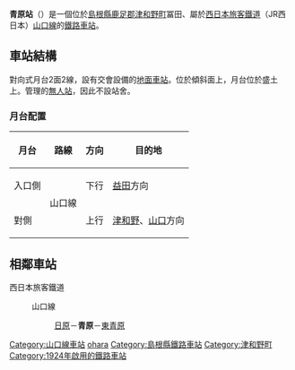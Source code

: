 {{Unreferenced|time=2017-09-09T01:31:23+00:00}}
{{日本車站資訊
|公司色 = #0072bc
|文字色 =
|站名 = 青原站
|圖片 = 青原駅.jpg
|pxl = 
|圖片說明 = 
|日文原名 = 青原
|平假名 = あおはら
|羅馬拼音 = Aohara
|電報略號 = アオ
|所在地 = [[島根縣|島根縣]][[鹿足郡|鹿足郡]][[津和野町|津和野町]]冨田
|車站構造 = [[地面車站|地面車站]]
|月台配置 = 2面2線
|啟用年月日 = 1924年（[[大正|大正]]13年）7月15日
|乘客人數 = 12
|統計年度 = 2013年
|轉車 =
|備註 = [[無人站|無人站]]
|全寬備註 = 
|adjacent = {{Adjacent stations|system=西日本旅客鐵道|line=山口線|left=日原|right=東青原|note-left=4.7km|note-mid=距離[[新山口站|新山口]]77.5km|note-right=3.1km}}
}}
'''青原站'''（{{jpn|j=青原駅|hg=あおはらえき|rm=Aohara eki|f=y}}）是一個位於[[島根縣|島根縣]][[鹿足郡|鹿足郡]][[津和野町|津和野町]]冨田、屬於[[西日本旅客鐵道|西日本旅客鐵道]]（JR西日本）[[山口線|山口線]]的[[鐵路車站|鐵路車站]]。

== 車站結構 ==
對向式月台2面2線，設有交會設備的[[地面車站|地面車站]]。位於傾斜面上，月台位於盛土上。{{link-ja|山口地域鐵道部|山口地域鉄道部}}管理的[[無人站|無人站]]，因此不設站舍。
=== 月台配置 ===
{| class="wikitable"
!月台!!路線!!方向!!目的地
|-
! 入口側
| rowspan=2 | {{color|#f37052|■}}山口線
| style="text-align:center" | 下行
| [[益田站_(日本)|益田]]方向
|-
! 對側
| style="text-align:center" | 上行
| [[津和野站|津和野]]、[[山口站_(山口縣)|山口]]方向
|}
== 相鄰車站 ==
; 西日本旅客鐵道
: {{color|#f37052|■}}山口線
:: [[日原站|日原]]－'''青原'''－[[東青原站|東青原]]
{{DEFAULTSORT:Aohara}}
{{Japan-rail-stub}}
{{山口線}}
[[Category:山口線車站|Category:山口線車站]]
[[Category:日本鐵路車站_A|ohara]]
[[Category:島根縣鐵路車站|Category:島根縣鐵路車站]]
[[Category:津和野町|Category:津和野町]]
[[Category:1924年啟用的鐵路車站|Category:1924年啟用的鐵路車站]]